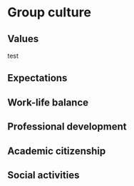 # Group culture

## Values

test

## Expectations


## Work-life balance


## Professional development


## Academic citizenship


## Social activities
